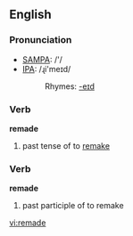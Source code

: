 ==English==

===Pronunciation===
*[[w:SAMPA|SAMPA]]: /'/
*[[w:IPA|IPA]]: /ɻi'meɪd/
*:Rhymes: [[Rhymes:English:-eɪd|-eɪd]]

===Verb===
'''remade'''

# past tense of to [[remake]]

===Verb===
'''remade'''

# past participle of to remake

[[vi:remade]]